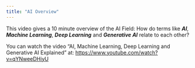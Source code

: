 ```yaml
---
title: "AI Overview"
---
```


This video gives a 10 minute overview of the AI Field:
How do terms like ***AI***, ***Machine Learning***, ***Deep Learning*** and ***Generative AI*** relate to each other?

You can watch the video "AI, Machine Learning, Deep Learning and Generative AI Explained" at:
[https://www.youtube.com/watch?v=qYNweeDHiyU](https://www.youtube.com/watch?v=qYNweeDHiyU)

